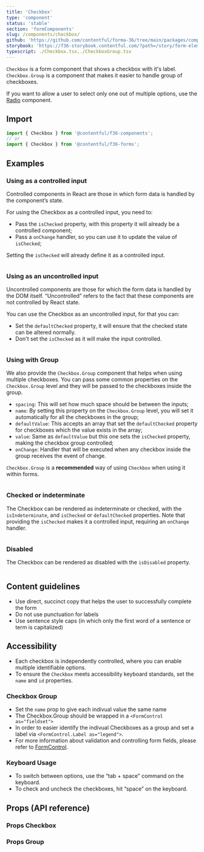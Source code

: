 ```yaml
---
title: 'Checkbox'
type: 'component'
status: 'stable'
section: 'formComponents'
slug: /components/checkbox/
github: 'https://github.com/contentful/forma-36/tree/main/packages/components/forms/src/Checkbox'
storybook: 'https://f36-storybook.contentful.com/?path=/story/form-elements-checkbox--basic'
typescript: ./Checkbox.tsx,./CheckboxGroup.tsx
---
```


`Checkbox` is a form component that shows a checkbox with it's label. `Checkbox.Group` is a component that makes it easier to handle group of checkboxes.

If you want to allow a user to select only one out of multiple options, use the [Radio](/components/radio) component.

## Import

```js static=true
import { Checkbox } from '@contentful/f36-components';
// or
import { Checkbox } from '@contentful/f36-forms';
```

## Examples

### Using as a controlled input

Controlled components in React are those in which form data is handled by the component’s state.

For using the Checkbox as a controlled input, you need to:

- Pass the `isChecked` property, with this property it will already be a controlled component;
- Pass a `onChange` handler, so you can use it to update the value of `isChecked`;

Setting the `isChecked` will already define it as a controlled input.

```jsx file=../../examples/CheckboxControlledExample.tsx

```

### Using as an uncontrolled input

Uncontrolled components are those for which the form data is handled by the DOM itself. “Uncontrolled” refers to the fact that these components are not controlled by React state.

You can use the Checkbox as an uncontrolled input, for that you can:

- Set the `defaultChecked` property, it will ensure that the checked state can be altered normally.
- Don't set the `isChecked` as it will make the input controlled.

```jsx file=../../examples/CheckboxUncontrolledExample.tsx

```

### Using with Group

We also provide the `Checkbox.Group` component that helps when using multiple checkboxes. You can pass some common properties on the `Checkbox.Group` level and they will be passed to the checkboxes inside the group.

- `spacing`: This will set how much space should be between the inputs;
- `name`: By setting this property on the `Checkbox.Group` level, you will set it automatically for all the checkboxes in the group;
- `defaultValue`: This accepts an array that set the `defaultChecked` property for checkboxes which the value exists in the array;
- `value`: Same as `defaultValue` but this one sets the `isChecked` property, making the checkbox group controlled;
- `onChange`: Handler that will be executed when any checkbox inside the group receives the event of change.

`Checkbox.Group` is a **recommended** way of using `Checkbox` when using it within forms.

```jsx file=../../examples/CheckboxGroupExample.tsx

```

### Checked or indeterminate

The Checkbox can be rendered as indeterminate or checked, with the `isIndeterminate`, and `isChecked` or `defaultChecked` properties.
Note that providing the `isChecked` makes it a controlled input, requiring an `onChange` handler.

```jsx file=../../examples/CheckboxCheckedOrIndeterminateExample.tsx

```

### Disabled

The Checkbox can be rendered as disabled with the `isDisabled` property.

```jsx file=../../examples/CheckboxDisabledExample.tsx

```

## Content guidelines

- Use direct, succinct copy that helps the user to successfully complete the form
- Do not use punctuation for labels
- Use sentence style caps (in which only the first word of a sentence or term is capitalized)

## Accessibility

- Each checkbox is independently controlled, where you can enable multiple identifiable options.
- To ensure the `Checkbox` meets accessibility keyboard standards, set the `name` and `id` properties.

### Checkbox Group

- Set the `name` prop to give each indivual value the same name
- The Checkbox.Group should be wrapped in a `<FormControl as="fieldset">`
- In order to easier identify the indivual Checkboxes as a group and set a label via `<FormControl.Label as="legend">`.
- For more information about validation and controlling form fields, please refer to [FormControl](./form-control).

### Keyboard Usage

- To switch between options, use the “tab + space” command on the keyboard.
- To check and uncheck the checkboxes, hit “space” on the keyboard.

## Props (API reference)

### Props Checkbox

<PropsTable of="Checkbox" />

### Props Group

<PropsTable of="CheckboxGroup" />
